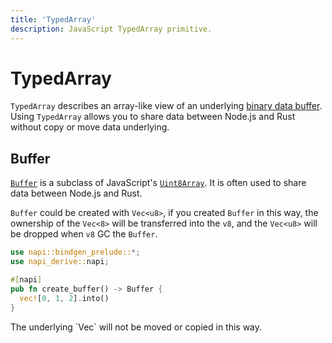 ```yaml
---
title: 'TypedArray'
description: JavaScript TypedArray primitive.
---
```



# TypedArray

`TypedArray` describes an array-like view of an underlying [binary data buffer](https://developer.mozilla.org/en-US/docs/Web/JavaScript/Reference/Global_Objects/ArrayBuffer). Using `TypedArray` allows you to share data between Node.js and Rust without copy or move data underlying.

## Buffer

[`Buffer`](https://nodejs.org/api/buffer.html) is a subclass of JavaScript's [`Uint8Array`](https://developer.mozilla.org/en-US/docs/Web/JavaScript/Reference/Global_Objects/Uint8Array). It is often used to share data between Node.js and Rust.

`Buffer` could be created with `Vec<u8>`, if you created `Buffer` in this way, the ownership of the `Vec<8>` will be transferred into the `v8`, and the `Vec<u8>` will be dropped when `v8` GC the `Buffer`.

```rust {6} filename="lib.rs"
use napi::bindgen_prelude::*;
use napi_derive::napi;

#[napi]
pub fn create_buffer() -> Buffer {
  vec![0, 1, 2].into()
}
```

<Callout>
  The underlying `Vec<u8>` will not be moved or copied in this way.
</Callout>
